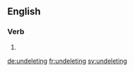 
==English==

===Verb===
{{head|en|present participle}}

# {{present participle of|undelete|lang=en|nocat=1}}

[[de:undeleting]]
[[fr:undeleting]]
[[sv:undeleting]]